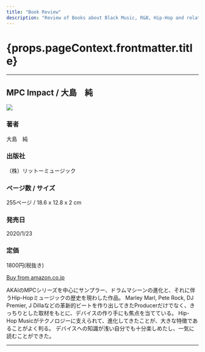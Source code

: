 ```yaml
---
title: "Book Review"
description: "Review of Books about Black Music, R&B, Hip-Hop and related."
---
```


<h1> {props.pageContext.frontmatter.title} </h1>

<hr/>

<Row >
<Column colMd={"12"} colLg={"12"} noGutterMdLeft="">
<h2>MPC Impact / 大島　純</h2>
</Column>
</Row>

<Row>
<Column colMd={"4"} colLg={"4"} noGutterMdLeft="">

<a href="https://amzn.to/2U5xgc5"><img src="../../images/books/mpcimpact.jpg"  /></a>

</Column>
<Column colMd={"8"} colLg={"8"} noGutterMdLeft="">
<div>
<h3>著者</h3>
<p>
大島　純
</p>
<h3>出版社</h3>
<p>
（株）リットーミュージック
</p>
<h3>ページ数 / サイズ</h3>
<p>
255ページ / 18.6 x 12.8 x 2 cm
</p>
<h3>発売日</h3>
<p>
2020/1/23
</p>
<h3>定価</h3>
<p>
1800円(税抜き)
</p>
<a href="https://amzn.to/2U5xgc5">Buy from amazon.co.jp</a>
</div>
</Column>
</Row>

<Row>
<Column colMd={"8"} colLg={"8"} noGutterMdLeft="">
<p>
AKAIのMPCシリーズを中心にサンプラー、ドラムマシーンの進化と、それに伴うHip-Hopミュージックの歴史を現わした作品。
Marley Marl, Pete Rock, DJ Premier, J Dillaなどの革新的ビートを作り出してきたProducerだけでなく、きっちりとした取材をもとに、デバイスの作り手にも焦点を当てている。
Hip-Hop Musicがテクノロジーに支えられて、進化してきたことが、大きな特徴であることがよく判る。
デバイスへの知識が浅い自分でも十分楽しめたし、一気に読むことができた。
</p>
</Column>
</Row>

<hr/>
